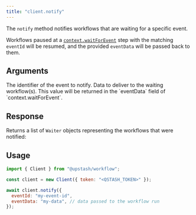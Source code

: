 ```yaml
---
title: "client.notify"
---
```


The `notify` method notifies workflows that are waiting for a specific event.

Workflows paused at a [`context.waitForEvent`](/workflow/basics/context/waitForEvent) step with the matching `eventId` will be resumed, and the provided `eventData` will be passed back to them.

## Arguments

<ParamField body="eventId" type="string" required>
    The identifier of the event to notify.
</ParamField>

<ParamField body="eventData" type="any" optional>
    Data to deliver to the waiting workflow(s).
    This value will be returned in the `eventData` field of `context.waitForEvent`.
</ParamField>

## Response

Returns a list of `Waiter` objects representing the workflows that were notified:

<Snippet file="qstash/waiter.mdx" />

## Usage

```javascript
import { Client } from "@upstash/workflow";

const client = new Client({ token: "<QSTASH_TOKEN>" });

await client.notify({
  eventId: "my-event-id",
  eventData: "my-data", // data passed to the workflow run
});
```

